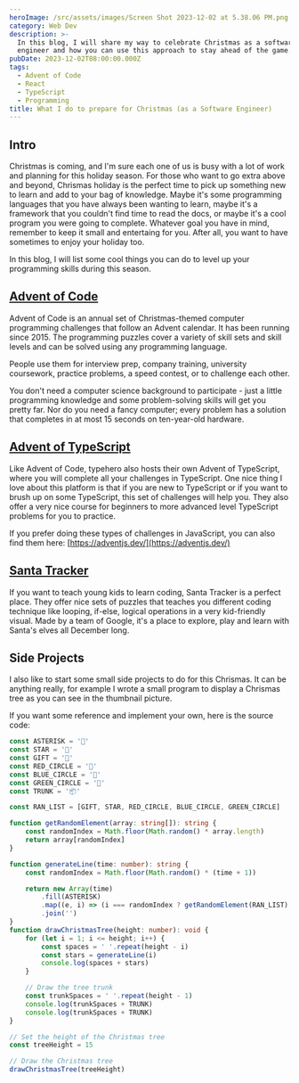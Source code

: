 ```yaml
---
heroImage: /src/assets/images/Screen Shot 2023-12-02 at 5.38.06 PM.png
category: Web Dev
description: >-
  In this blog, I will share my way to celebrate Christmas as a software
  engineer and how you can use this approach to stay ahead of the game.
pubDate: 2023-12-02T08:00:00.000Z
tags:
  - Advent of Code
  - React
  - TypeScript
  - Programming
title: What I do to prepare for Christmas (as a Software Engineer)
---
```


## Intro

Christmas is coming, and I'm sure each one of us is busy with a lot of work and planning for this holiday season. For those who want to go extra above and beyond, Chrismas holiday is the perfect time to pick up something new to learn and add to your bag of knowledge. Maybe it's some programming languages that you have always been wanting to learn, maybe it's a framework that you couldn't find time to read the docs, or maybe it's a cool program you were going to complete. Whatever goal you have in mind, remember to keep it small and entertaing for you. After all, you want to have sometimes to enjoy your holiday too.

In this blog, I will list some cool things you can do to level up your programming skills during this season.

## [Advent of Code](https://adventofcode.com/)

Advent of Code is an annual set of Christmas-themed computer programming challenges that follow an Advent calendar. It has been running since 2015. The programming puzzles cover a variety of skill sets and skill levels and can be solved using any programming language.

People use them for interview prep, company training, university coursework, practice problems, a speed contest, or to challenge each other.

You don't need a computer science background to participate - just a little programming knowledge and some problem-solving skills will get you pretty far. Nor do you need a fancy computer; every problem has a solution that completes in at most 15 seconds on ten-year-old hardware.

## [Advent of TypeScript](https://typehero.dev/aot-2023)

Like Advent of Code, typehero also hosts their own Advent of TypeScript, where you will complete all your challenges in TypeScript. One nice thing I love about this platform is that if you are new to TypeScript or if you want to brush up on some TypeScript, this set of challenges will help you. They also offer a very nice course for beginners to more advanced level TypeScript problems for you to practice.

If you prefer doing these types of challenges in JavaScript, you can also find them here: [https://adventjs.dev/](https://adventjs.dev/)

## [Santa Tracker](https://santatracker.google.com/codelab.html)

If you want to teach young kids to learn coding, Santa Tracker is a perfect place. They offer nice sets of puzzles that teaches you different coding technique like looping, if-else, logical operations in a very kid-friendly visual. Made by a team of Google, it's a place to explore, play and learn with Santa's elves all December long.

## Side Projects

I also like to start some small side projects to do for this Chrismas. It can be anything really, for example I wrote a small program to display a Chrismas tree as you can see in the thumbnail picture.

If you want some reference and implement your own, here is the source code:

```ts
const ASTERISK = '🎄'
const STAR = '🌟'
const GIFT = '🎁'
const RED_CIRCLE = '🔴'
const BLUE_CIRCLE = '🔵'
const GREEN_CIRCLE = '💚'
const TRUNK = '📦'

const RAN_LIST = [GIFT, STAR, RED_CIRCLE, BLUE_CIRCLE, GREEN_CIRCLE]

function getRandomElement(array: string[]): string {
	const randomIndex = Math.floor(Math.random() * array.length)
	return array[randomIndex]
}

function generateLine(time: number): string {
	const randomIndex = Math.floor(Math.random() * (time + 1))

	return new Array(time)
		.fill(ASTERISK)
		.map((e, i) => (i === randomIndex ? getRandomElement(RAN_LIST) : e))
		.join('')
}
function drawChristmasTree(height: number): void {
	for (let i = 1; i <= height; i++) {
		const spaces = ' '.repeat(height - i)
		const stars = generateLine(i)
		console.log(spaces + stars)
	}

	// Draw the tree trunk
	const trunkSpaces = ' '.repeat(height - 1)
	console.log(trunkSpaces + TRUNK)
	console.log(trunkSpaces + TRUNK)
}

// Set the height of the Christmas tree
const treeHeight = 15

// Draw the Christmas tree
drawChristmasTree(treeHeight)
```
